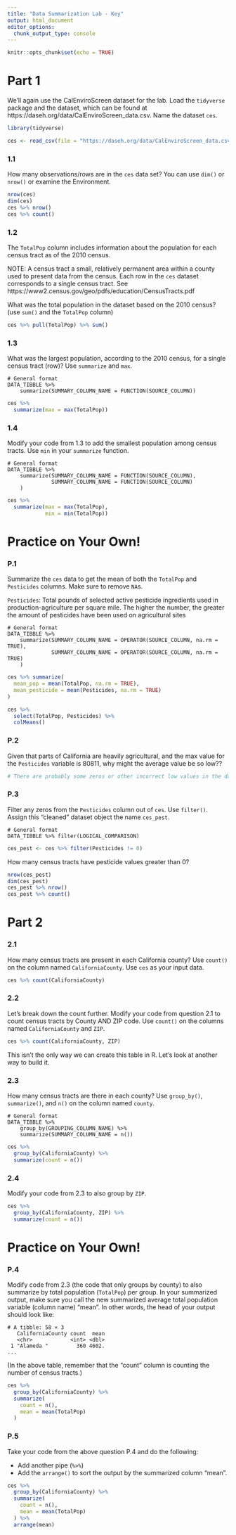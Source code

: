 ```yaml
---
title: "Data Summarization Lab - Key"
output: html_document
editor_options: 
  chunk_output_type: console
---
```


```r
knitr::opts_chunk$set(echo = TRUE)
```

# Part 1

We'll again use the CalEnviroScreen dataset for the lab. Load the `tidyverse` package and the dataset, which can be found at 	https://daseh.org/data/CalEnviroScreen_data.csv. Name the dataset `ces`.


```r
library(tidyverse)

ces <- read_csv(file = "https://daseh.org/data/CalEnviroScreen_data.csv")
```

### 1.1 

How many observations/rows are in the `ces` data set? You can use `dim()` or `nrow()` or examine the Environment.

```r
nrow(ces)
dim(ces)
ces %>% nrow()
ces %>% count()
```

### 1.2

The `TotalPop` column includes information about the population for each census tract as of the 2010 census.

NOTE: A census tract a small, relatively permanent area within a county used to present data from the census. Each row in the `ces` dataset corresponds to a single census tract. See https://www2.census.gov/geo/pdfs/education/CensusTracts.pdf

What was the total population in the dataset based on the 2010 census? (use `sum()` and the `TotalPop` column)

```r
ces %>% pull(TotalPop) %>% sum()
```

### 1.3

What was the largest population, according to the 2010 census, for a single census tract (row)? Use `summarize` and `max`.

```
# General format 
DATA_TIBBLE %>% 
    summarize(SUMMARY_COLUMN_NAME = FUNCTION(SOURCE_COLUMN))
```

```r
ces %>% 
  summarize(max = max(TotalPop))
```

### 1.4

Modify your code from 1.3 to add the smallest population among census tracts. Use `min` in your `summarize` function.

```
# General format 
DATA_TIBBLE %>% 
    summarize(SUMMARY_COLUMN_NAME = FUNCTION(SOURCE_COLUMN),
              SUMMARY_COLUMN_NAME = FUNCTION(SOURCE_COLUMN)
    )
```

```r
ces %>% 
  summarize(max = max(TotalPop),
            min = min(TotalPop))
```


# Practice on Your Own!

### P.1

Summarize the `ces` data to get the mean of both the `TotalPop` and `Pesticides` columns. Make sure to remove `NA`s.

`Pesticides`: Total pounds of selected active pesticide ingredients  used in production-agriculture per square mile. The higher the number, the greater the amount of pesticides have been used on agricultural sites

```
# General format 
DATA_TIBBLE %>% 
    summarize(SUMMARY_COLUMN_NAME = OPERATOR(SOURCE_COLUMN, na.rm = TRUE),
              SUMMARY_COLUMN_NAME = OPERATOR(SOURCE_COLUMN, na.rm = TRUE)
    )
```

```r
ces %>% summarize(
  mean_pop = mean(TotalPop, na.rm = TRUE),
  mean_pesticide = mean(Pesticides, na.rm = TRUE)
)

ces %>%
  select(TotalPop, Pesticides) %>%
  colMeans()

```

### P.2

Given that parts of California are heavily agricultural, and the max value for the `Pesticides` variable is 80811, why might the average value be so low??

```r
# There are probably some zeros or other incorrect low values in the data from the census tracts that are in urban areas, or areas with limited agriculture.
```

### P.3

Filter any zeros from the `Pesticides` column out of `ces`. Use `filter()`. Assign this "cleaned" dataset object the name `ces_pest`.

```
# General format 
DATA_TIBBLE %>% filter(LOGICAL_COMPARISON)
```

```r
ces_pest <- ces %>% filter(Pesticides != 0)
```

How many census tracts have pesticide values greater than 0?

```r
nrow(ces_pest)
dim(ces_pest)
ces_pest %>% nrow()
ces_pest %>% count()
```


# Part 2

### 2.1

How many census tracts are present in each California county? Use `count()` on the column named `CaliforniaCounty`. Use `ces` as your input data.

```r
ces %>% count(CaliforniaCounty)
```

### 2.2

Let's break down the count further. Modify your code from question 2.1 to count census tracts by County AND ZIP code. Use `count()` on the columns named `CaliforniaCounty` and `ZIP`.

```r
ces %>% count(CaliforniaCounty, ZIP)
```

This isn't the only way we can create this table in R. Let's look at another way to build it.

### 2.3

How many census tracts are there in each county? Use `group_by()`, `summarize()`, and `n()` on the column named `county`.

```
# General format 
DATA_TIBBLE %>% 
    group_by(GROUPING_COLUMN_NAME) %>% 
    summarize(SUMMARY_COLUMN_NAME = n())
```

```r
ces %>%
  group_by(CaliforniaCounty) %>%
  summarize(count = n())
```

### 2.4

Modify your code from 2.3 to also group by `ZIP`.

```r
ces %>%
  group_by(CaliforniaCounty, ZIP) %>%
  summarize(count = n())
```


# Practice on Your Own!

### P.4

Modify code from 2.3 (the code that only groups by county) to also summarize by total population (`TotalPop`) per group. In your summarized output, make sure you call the new summarized average total population variable (column name) "mean". In other words, the head of your output should look like:

```
# A tibble: 58 × 3
   CaliforniaCounty count  mean
   <chr>            <int> <dbl>
 1 "Alameda "         360 4602.
...
```
(In the above table, remember that the "count" column is counting the number of census tracts.)

```r
ces %>%
  group_by(CaliforniaCounty) %>%
  summarize(
    count = n(),
    mean = mean(TotalPop)
  )
```

### P.5

Take your code from the above question P.4 and do the following:

- Add another pipe (`%>%`)
- Add the `arrange()` to sort the output by the summarized column "mean".

```r
ces %>%
  group_by(CaliforniaCounty) %>%
  summarize(
    count = n(),
    mean = mean(TotalPop)
  ) %>%
  arrange(mean)
```
